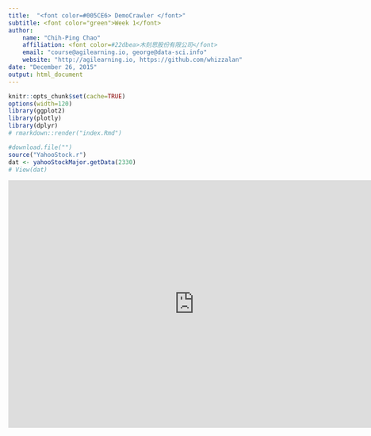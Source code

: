 ```yaml
---
title:  "<font color=#005CE6> DemoCrawler </font>"
subtitle: <font color="green">Week 1</font>
author: 
    name: "Chih-Ping Chao"
    affiliation: <font color=#22dbea>木刻思股份有限公司</font>
    email: "course@agilearning.io, george@data-sci.info"
    website: "http://agilearning.io, https://github.com/whizzalan"
date: "December 26, 2015"
output: html_document
---
```


```r
knitr::opts_chunk$set(cache=TRUE)
options(width=120)
library(ggplot2)
library(plotly)
library(dplyr)
# rmarkdown::render("index.Rmd")
```


```r
#download.file("")
source("YahooStock.r")
dat <- yahooStockMajor.getData(2330)
# View(dat)
```


<iframe width=750 height=500 frameborder="0" seamless="seamless" scrolling="no" src="https://plot.ly/~whizzalan/8.embed"> </iframe>